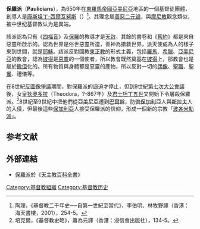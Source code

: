 '''保羅派'''（'''Paulicians'''），為650年在[[東羅馬帝國|東羅馬帝國]][[亞美尼亞|亞美尼亞]]地區的一個基督徒團體，創導人是[[康斯坦丁-西爾瓦努斯|康斯坦丁-西爾瓦努斯]]（{{tsl|en|Constantine-Silvanus|Constantine-Silvanus}}）<ref>陶理，《基督教二千年史──自第一世紀至當代》，李伯明、林牧野譯（香港：海天書樓，2001），254-5。</ref>。其理念屬[[善惡二元論|善惡二元論]]，與[[摩尼教|摩尼教]]觀念類似，被中世纪基督教认为是異端。

該派認為只有《[[四福音|四福音]]》及[[保羅|保羅]]的教導才是[[啟示|天啟]]，其餘的書卷和《[[舊約|舊約]]》都是來自惡靈所啟示的。認為世界是俗世惡靈所造，善神為搶救世界，派天使成為人的樣子來到世間，就是[[耶穌|耶穌]]。該派反對國教[[東正教|東正教]]的形式主義，包括[[羅馬|羅馬]]、[[希臘|希臘]]、[[亞美尼亞|亞美尼亞]]的教會，認為[[彼得|彼得]]是[[惡靈|惡靈]]的一個使者，所以教會既然奠基在[[彼得|彼得]]上，那教會也是屬於[[撒但|撒但]]化的。所有物質與身體都是惡靈的產物，所以反對一切的[[偶像|偶像]]、[[聖職|聖職]]、[[聖餐|聖餐]]、禮儀等。

在8世紀[[反圖像爭議|反圖像爭議]]期間，對保羅派的逼迫才停止，但到9世紀[[第二次尼西亞公會議|第七次大公會議]]後，女皇[[狄奧多拉|狄奧多拉]]（Theodora，?-867年）及[[君士坦丁五世|君士坦丁五世]]又開始下令屠殺保羅派。<ref>培克爾，《基督教史略》，蕭為元譯（香港：浸信會出版社），134-5。</ref>8世紀至9世紀中把他們從[[亞美尼亞|亞美尼亞]]遷到[[巴爾幹|巴爾幹]]，防備[[保加利亞|保加利亞]]人與[[斯拉夫|斯拉夫]]人的入侵，但最後這些[[保加利亞|保加利亞]]人接受保羅派的信仰，形成一個新的宗教「[[波各米勒派|波各米勒派]]」。

== 参考文献 ==
<div class="references-small">
<references />
</div>

== 外部連結 ==
* [[:wikisource:en:Catholic_Encyclopedia_(1913)/Paulicians|保羅派]]於《[[天主教百科全書|天主教百科全書]]》

[[Category:基督教組織|Category:基督教組織]]
[[Category:基督教历史|Category:基督教历史]]